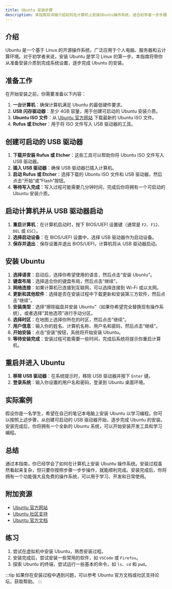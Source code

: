 ```yaml
---
title: Ubuntu 安装步骤
description: 本指南将详细介绍如何在计算机上安装Ubuntu操作系统，适合初学者一步步跟随操作。
---
```


## 介绍

Ubuntu 是一个基于 Linux 的开源操作系统，广泛应用于个人电脑、服务器和云计算环境。对于初学者来说，安装 Ubuntu 是学习 Linux 的第一步。本指南将带你从准备安装介质到完成系统设置，逐步完成 Ubuntu 的安装。

## 准备工作

在开始安装之前，你需要准备以下内容：

1. **一台计算机**：确保计算机满足 Ubuntu 的最低硬件要求。
2. **USB 闪存驱动器**：至少 4GB 容量，用于创建可启动的 Ubuntu 安装介质。
3. **Ubuntu ISO 文件**：从 [Ubuntu 官方网站](https://ubuntu.com/download) 下载最新的 Ubuntu ISO 文件。
4. **Rufus 或 Etcher**：用于将 ISO 文件写入 USB 驱动器的工具。

## 创建可启动的 USB 驱动器

1. **下载并安装 Rufus 或 Etcher**：这些工具可以帮助你将 Ubuntu ISO 文件写入 USB 驱动器。
2. **插入 USB 驱动器**：确保 USB 驱动器已插入计算机。
3. **启动 Rufus 或 Etcher**：选择下载的 Ubuntu ISO 文件和 USB 驱动器，然后点击“开始”或“Flash”按钮。
4. **等待写入完成**：写入过程可能需要几分钟时间，完成后你将拥有一个可启动的 Ubuntu 安装介质。

## 启动计算机并从 USB 驱动器启动

1. **重启计算机**：在计算机启动时，按下 BIOS/UEFI 设置键（通常是 `F2`、`F12`、`DEL` 或 `ESC`）。
2. **选择启动设备**：在 BIOS/UEFI 设置中，选择 USB 驱动器作为启动设备。
3. **保存并退出**：保存设置并退出 BIOS/UEFI，计算机将从 USB 驱动器启动。

## 安装 Ubuntu

1. **选择语言**：启动后，选择你希望使用的语言，然后点击“安装 Ubuntu”。
2. **键盘布局**：选择适合你的键盘布局，然后点击“继续”。
3. **网络连接**：如果计算机已连接到互联网，可以选择连接到 Wi-Fi 或以太网。
4. **更新和其他软件**：选择是否在安装过程中下载更新和安装第三方软件，然后点击“继续”。
5. **安装类型**：选择“擦除磁盘并安装 Ubuntu”（如果你希望完全替换现有操作系统），或者选择“其他选项”进行手动分区。
6. **选择时区**：在地图上选择你所在的时区，然后点击“继续”。
7. **用户信息**：输入你的姓名、计算机名称、用户名和密码，然后点击“继续”。
8. **开始安装**：点击“安装”按钮，系统将开始安装 Ubuntu。
9. **等待安装完成**：安装过程可能需要一些时间，完成后系统将提示你重启计算机。

## 重启并进入 Ubuntu

1. **移除 USB 驱动器**：在系统提示时，移除 USB 驱动器并按下 `Enter` 键。
2. **登录系统**：输入你设置的用户名和密码，登录到 Ubuntu 桌面环境。

## 实际案例

假设你是一名学生，希望在自己的笔记本电脑上安装 Ubuntu 以学习编程。你可以按照上述步骤，从创建可启动的 USB 驱动器开始，逐步完成 Ubuntu 的安装。安装完成后，你将拥有一个全新的 Ubuntu 系统，可以开始安装开发工具和学习编程。

## 总结

通过本指南，你已经学会了如何在计算机上安装 Ubuntu 操作系统。安装过程虽然看起来复杂，但只要你按照步骤一步步操作，就能顺利完成。安装完成后，你将拥有一个功能强大且免费的操作系统，可以用于学习、开发和日常使用。

## 附加资源

- [Ubuntu 官方网站](https://ubuntu.com/)
- [Ubuntu 社区支持](https://askubuntu.com/)
- [Ubuntu 官方文档](https://help.ubuntu.com/)

## 练习

1. 尝试在虚拟机中安装 Ubuntu，熟悉安装过程。
2. 安装完成后，尝试安装一些常用的软件，如 `VSCode` 或 `Firefox`。
3. 探索 Ubuntu 的终端，尝试运行一些基本的命令，如 `ls`、`cd` 和 `pwd`。

:::tip
如果你在安装过程中遇到问题，可以参考 Ubuntu 官方文档或社区支持论坛，获取帮助。
:::